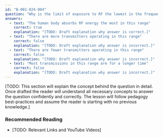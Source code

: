 ```yaml
---
id: "B-001-024-004"
question: "Why is the limit of exposure to RF the lowest in the frequency range of 48 MHz to 300 MHz, according to Safety Code 6?"
answers:
  - text: "The human body absorbs RF energy the most in this range"
    correct: true
    explanation: "[TODO: Draft explanation why answer is correct.]"
  - text: "There are more transmitters operating in this range"
    correct: false
    explanation: "[TODO: Draft explanation why answer is incorrect.]"
  - text: "There are fewer transmitters operating in this range"
    correct: false
    explanation: "[TODO: Draft explanation why answer is incorrect.]"
  - text: "Most transmissions in this range are for a longer time"
    correct: false
    explanation: "[TODO: Draft explanation why answer is incorrect.]"
---
```


[TODO: This section will explain the concept behind the question in detail. Once drafted the reader will understand all necessary concepts to answer the question confidently and correctly. The lesson will follow pedagogy best-practices and assume the reader is starting with no previous knowledge.]

### Recommended Reading

- [TODO: Relevant Links and YouTube Videos]
